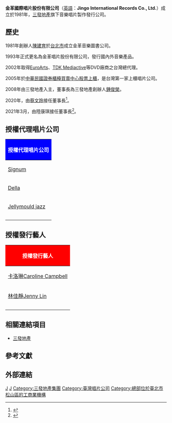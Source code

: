 
{{Infobox_Company
| company_name = 金革國際唱片股份有限公司
| company_name_en = Jingo International Records Co., Ltd.
| company_logo = [[File:Logo_金革唱片.png|150px]]
| company_type = [[股份有限公司|股份有限公司]]
| company_slogan =
| local_code_name = TW
| local_code = 53207780
| foundation = 1981年
| location = {{ROC-TW}}<br>[[臺北市|臺北市]][[松山區_(臺灣)|松山區]][[八德路_(臺北市)|八德路三段]]30號7樓<br>（敦北長城大樓）
| area_served = [[台灣|台灣]]
| founder = 陳建育
| key_people = [[董事長|董事長]]：鍾俊榮  
| profit =
| market_value =
| num_employees =
| parent   = [[三發地產|三發地產]]
| industry = 音樂唱片製作發行公司
| products = 古典樂<br>心靈音樂<br>新世紀音樂
| revenue =
| capital = [[新台幣|新台幣]]30,000,000元
| homepage = [https://www.jingo.com.tw/ www.jingo.com.tw]
}}

'''金革國際唱片股份有限公司'''（[[英語|英語]]：'''Jingo International Records Co., Ltd.'''）成立於1981年，[[三發地產|三發地產]]旗下音樂唱片製作發行公司。

==歷史==
1981年創辦人[[陳建育|陳建育]]於[[台北市|台北市]]成立金革音樂圖書公司。

1993年正式更名為金革唱片股份有限公司，發行國內外音樂產品。

2002年取得[[EuroArts|EuroArts]]、[[TDK_Mediactive|TDK Mediactive]]等DVD廠商之台灣總代理。

2005年於[[中華民國證券櫃檯買賣中心|中華民國證券櫃檯買賣中心]][[股票上櫃|股票上櫃]]，是台灣第一家上櫃唱片公司。

2008年由三發地產入主，董事長為三發地產創辦人[[鍾俊榮|鍾俊榮]]。

2020年，由[[蔡文玲|蔡文玲]]接任董事長<ref>{{cite news|author=陳美玲 |title=三發地產家族鬥爭告段落？會計師對財報出具無保留意見|url=https://udn.com/news/story/7239/4572933|accessdate=2020-05-18|newspaper=《[[經濟日報_(台灣)|經濟日報]]》 |date=2021-03-06}}</ref>。

2021年3月，由陸康琪接任董事長<ref>{{cite news|author= |title=三發地產:代子公司金革國際唱片股份有限公司公告選任董事長|url=https://m.cnyes.com/news/id/4603500|accessdate=2021-03-06|newspaper=《[[鉅亨網|鉅亨網]]》 |date=2021-03-06}}</ref>。

==授權代理唱片公司==
{| class="wikitable" cellpadding="1" style="width: 700px"
|-
! style="background:blue; color:white" colspan="3" |授權代理唱片公司
|-
| [[Signum|Signum]] || [[Transart_Live|Transart Live]] || [[hanssler|hanssler]]
|-
| [[Della|Della]] || [[Steinway_&_Sons|Steinway & Sons]] || [[Tumi_Music|Tumi Music]]
|-
| [[Jellymould_jazz|Jellymould jazz]]
|-
|-
|}

==授權發行藝人==
{| class="wikitable" cellpadding="1" style="width: 700px"
|-
! style="background:red; color:white" colspan="3"  |授權發行藝人
|-
| [[卡洛琳Caroline_Campbell|卡洛琳Caroline Campbell]] || [[席絲史東Sidsel_Storm|席絲史東Sidsel Storm]]
|-
| [[林佳靜Jenny_Lin|林佳靜Jenny Lin]] || [[阿比亞ABIAH|阿比亞ABIAH]]
|-
|-
|}

== 相關連結項目 ==
* [[三發地產|三發地產]]
== 參考文獻 ==
{{reflist}}
== 外部連結 ==
{{台灣唱片公司}}
{{Portal bar|臺灣|臺北|音樂|企業}}
[[Category:1981年成立的公司|J]]
[[Category:1981年台灣建立|J]]
[[Category:三發地產集團|Category:三發地產集團]]
[[Category:臺灣唱片公司|Category:臺灣唱片公司]]
[[Category:總部位於臺北市松山區的工商業機構|Category:總部位於臺北市松山區的工商業機構]]